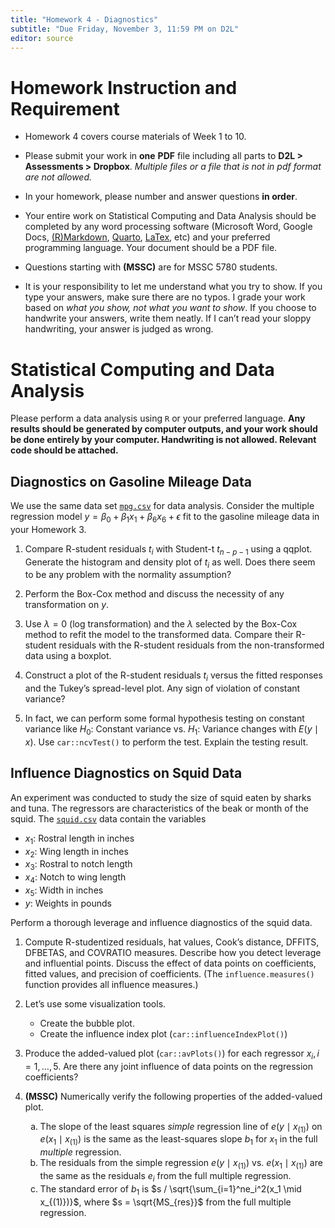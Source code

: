 ```yaml
---
title: "Homework 4 - Diagnostics"
subtitle: "Due Friday, November 3, 11:59 PM on D2L"
editor: source
---
```



# Homework Instruction and Requirement

- Homework 4 covers course materials of Week 1 to 10.

- Please submit your work in **one** **PDF** file including all parts to **D2L > Assessments > Dropbox**. *Multiple files or a file that is not in pdf format are not allowed.*

- In your homework, please number and answer questions **in order**. 

-   Your entire work on Statistical Computing and Data Analysis should be completed by any word processing software (Microsoft Word, Google Docs, [(R)Markdown](https://rmarkdown.rstudio.com/), [Quarto](https://quarto.org/), [LaTex](https://www.latex-project.org/), etc) and your preferred programming language. Your document should be a PDF file.

- Questions starting with **(MSSC)** are for MSSC 5780 students.

- It is your responsibility to let me understand what you try to show. If you type your answers, make sure there are no typos. I grade your work based on *what you show, not what you want to show*. If you choose to handwrite your answers, write them neatly. If I can’t read your sloppy handwriting, your answer is judged as wrong.


# Statistical Computing and Data Analysis


Please perform a data analysis using $\texttt{R}$ or your preferred language. **Any results should be generated by computer outputs, and your work should be done entirely by your computer. Handwriting is not allowed. Relevant code should be attached.**


## Diagnostics on Gasoline Mileage Data
We use the same data set [`mpg.csv`](./data/mpg.csv) for data analysis. Consider the multiple regression model $y = \beta_0 + \beta_1x_1 + \beta_6x_6+\epsilon$ fit to the gasoline mileage data in your Homework 3.


1. Compare R-student residuals $t_i$ with Student-t $t_{n-p-1}$ using a qqplot. Generate the histogram and density plot of $t_i$ as well. Does there seem to be any problem with the normality assumption?

2. Perform the Box-Cox method and discuss the necessity of any transformation on $y$.

3. Use $\lambda = 0$ (log transformation) and the $\lambda$ selected by the Box-Cox method to refit the model to the transformed data. Compare their R-student residuals with the R-student residuals from the non-transformed data using a boxplot.

4. Construct a plot of the R-student residuals $t_i$ versus the fitted responses and the Tukey's spread-level plot. Any sign of violation of constant variance?

5. In fact, we can perform some formal hypothesis testing on constant variance like $H_0:$ Constant variance vs. $H_1:$ Variance changes with $E(y\mid x)$. Use `car::ncvTest()` to perform the test. Explain the testing result.



## Influence Diagnostics on Squid Data

An experiment was conducted to study the size of squid eaten by sharks and tuna. The regressors are characteristics of the beak or month of the squid. The [`squid.csv`](./data/squid.csv) data contain the variables

+ $x_1$: Rostral length in inches
+ $x_2$: Wing length in inches
+ $x_3$: Rostral to notch length
+ $x_4$: Notch to wing length
+ $x_5$: Width in inches
+ $y$: Weights in pounds

Perform a thorough leverage and influence diagnostics of the squid data.

1. Compute R-studentized residuals, hat values, Cook's distance, DFFITS, DFBETAS, and COVRATIO measures. Describe how you detect leverage and influential points. Discuss the effect of data points on coefficients, fitted values, and precision of coefficients. (The `influence.measures()` function provides all influence measures.)

2. Let's use some visualization tools. 
    * Create the bubble plot.
    * Create the influence index plot (`car::influenceIndexPlot()`)

3. Produce the added-valued plot (`car::avPlots()`) for each regressor $x_i, i = 1, \dots, 5$. Are there any joint influence of data points on the regression coefficients?

4. **(MSSC)** Numerically verify the following properties of the added-valued plot.
    (a) The slope of the least squares *simple* regression line of $e(y \mid x_{(1)})$ on $e(x_1 \mid x_{(1)})$ is the same as the least-squares slope $b_1$ for $x_1$ in the full *multiple* regression.
    (b) The residuals from the simple regression $e(y \mid x_{(1)})$ vs. $e(x_1 \mid x_{(1)})$ are the same as the residuals $e_i$ from the full multiple regression.
    (c) The standard error of $b_1$ is $s / \sqrt{\sum_{i=1}^ne_i^2(x_1 \mid x_{(1)})}$, where $s = \sqrt{MS_{res}}$ from the full multiple regression.


<!-- ## Simulation -->
<!-- Consider a simple linear regression model $y_i =\beta_0 +  \beta_1x_i + \epsilon_i,   i = 1, 2, \dots, n$ with $\epsilon_i \stackrel{\rm iid}{\sim} N(0, \sigma^2)$. Set $x_i = i$, $\beta_0 = 2$, $\beta_1 = -1.5$, $\sigma = 1.2$, $n= 15$. -->

<!-- 1. **(MSSC)** Generate a sample $\{y_i\}_{i=1}^n$ from this model, and compute the regression coefficients $b_0$, $b_1$ and variance estimate $s^2$. Repeat 10,000 times. -->

<!-- 2. **(MSSC)** Compute the sample mean of $b_0$, $b_1$, and $s^2$. Compare them with their true expected value. What is your conclusion? -->

<!-- 3. **(MSSC)** Plot the histograms of $b_0$, $b_1$, and $s^2$. Compare the histograms with their sampling distribution. -->

<!-- 4. **(MSSC)** Compute the covariance matrix of $b_0$ and $b_1$ and the true covariance matrix.  Compare the two. -->

<!-- 5. **(MSSC)** Find the variance of $s^2$. Use the fact that $\frac{(n-2)s^2}{\sigma^2} \sim \chi^2_{n-2}$ and $\mathrm{Var}(\chi^2_k) = 2k$ to get the true variance of $s^2$. Compare the two. -->

